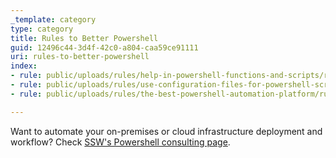 ```yaml
---
_template: category
type: category
title: Rules to Better Powershell
guid: 12496c44-3d4f-42c0-a804-caa59ce91111
uri: rules-to-better-powershell
index:
- rule: public/uploads/rules/help-in-powershell-functions-and-scripts/rule.mdx
- rule: public/uploads/rules/use-configuration-files-for-powershell-scripts/rule.mdx
- rule: public/uploads/rules/the-best-powershell-automation-platform/rule.mdx

---
```


Want to automate your on-premises or cloud infrastructure deployment and workflow? Check [SSW's Powershell consulting page](https://www.ssw.com.au/consulting/powershell).
